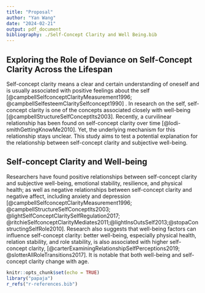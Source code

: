 ```yaml
---
title: "Proposal"
author: "Yan Wang"
date: "2024-02-21"
output: pdf_document
bibliography: ./Self-Concept Clarity and Well Being.bib
---
```


## Exploring the Role of Deviance on Self-Concept Clarity Across the Lifespan

Self-concept clarity means a clear and certain understanding of oneself and is usually associated with positive feelings about the self [@campbellSelfconceptClarityMeasurement1996; @campbellSelfesteemClaritySelfconcept1990] . In research on the self, self-concept clarity is one of the concepts associated closely with well-being [@campbellStructureSelfConceptIts2003]. Recently, a curvilinear relationship has been found on self-concept clarity over time [@lodi-smithGettingKnowMe2010]. Yet, the underlying mechanism for this relationship stays unclear. This study aims to test a potential explanation for the relationship between self-concept clarity and subjective well-being.

## Self-concept Clarity and Well-being

Researchers have found positive relationships between self-concept clarity and subjective well-being, emotional stability, resilience, and physical health; as well as negative relationships between self-concept clarity and negative affect, including anxiety and depression [@campbellSelfconceptClarityMeasurement1996; @campbellStructureSelfConceptIts2003; @lightSelfConceptClaritySelfRegulation2017; @ritchieSelfconceptClarityMediates2011;@lightInsOutsSelf2013;@stopaConstructingSelfRole2010]. Research also suggests that well-being factors can influence self-concept clarity: better well-being, especially physical health, relation stability, and role stability, is also associated with higher self-concept clarity, [@carterExaminingRelationshipSelfPerceptions2019; @slotterAllRoleTransitions2017]. It is notable that both well-being and self-concept clarity change with age.

<!--
Self-Concept Clarity and Age
Despite the past assumption of a positive association between self-concept clarity and age, Lodi-Smith & Roberts (2010) found a reverse U-shaped curvilinear relationship between the two variables across lifespan. But why the relationship between the two variables changes over time?
One potential explanation is social role. The entrance of a social role might add to self-concept therefore increasing self-concept clarity (Light & Visser, 2013). In contrast, the exit from a social role, especially when an individual is unprepared for the exit, may lead to a decrease in self-concept clarity (Light & Visser, 2013). When people are in emerging adulthood, even though they might exit their role as a student, they have other roles like employees, partnerships, parents, etc. to enter. For middle-aged people, their role entrance opportunities are more restricted than young adults and they might exit their roles as parents or children. However, generally speaking, their social roles are relatively stable and middle-aged adults are able to obtain and maintain social roles. Later adulthood is when social role exits start to rise. For example, retirement and independence of children can both lead to role exit. Without the cognitive attribution of pairing a role exit with entering a new role, the effect of role exit on self-concept clarity is associated with a drop in self-concept clarity (Light & Visser, 2013). 
In Light’s (2024) unpublished data, they find a more specified interactive variable, the importance of self-concept clarity to subjective well-being, showing the same pattern as Lodi-Smith & Roberts’ (2010) finding. Specifically, when the slope representing the effect of self-concept clarity on subjective well-being is on y-axis and age is on x-axis, the curve rises from emerging adult to middle age and drops in elderly adulthood, thus forming a reversed U-shape (Light, 2024).
Well-being and Age
Another element to consider when asking why the relationship between self-concept clarity and well-being is curvilinear across the lifespan is the relationship between well-being and age. This topic is not only studied by psychologists but also by economists with parallel theories (López et al., 2013). Interestingly, not a cohesive conclusion has been made in both fields regarding what the shape of the slope is between well-being and age. The mixed result of linear, unchanging, U-shaped, and reversed U-shaped has been proposed and supported by different research in both fields (López et al., 2013). At this moment, U-shaped seems to be the most popular and accepted result in which well-being drops around middle age and rises back up during elderhood. According to the social roles’ influence above, it can be that although middle-aged adults have many stable social roles, not all of the roles are desirable, therefore having a lower overall well-being. However, most variations of the ongoing debate emerge in the data of more elderly adults (Blanchflower, 2021).
At the same time, social roles can be seen as part of the social norms, and social norms change for people at difference ages. Therefore, social roles may not be the full explanation for the found mechanism. In turn, I would like to propose social norms or social clock as an alternative explanation for this underlying mechanism for it is a more inclusive and holistic factor.
Deviance and Well-being
Social clock consists of major life events happening within a normative age range (Helson et al. 1984). Social clock theory states that being on-time has a positive association with well-being, whereas being off-time has a negative association to well-being (Helson et al. 1984; Neugarten 1979). It is commonly believed that being either early or late for major life-events can be stressful and leads to less social support. 
Rook et al. (1989) found that people who are late for a desirable life-event experience psychological distress but not people who are early. However, more current studies have found that individuals experience distress when experiencing life-events early (Pekel-Uludağlı & Akbaş, 2019; Abrams et al., 2021). For younger adults, Pekel-Uludağlı and Akbaş (2019) found that people who perceived themselves as getting married and having children earlier than their peers experienced higher level of depression and lower level of need satisfaction. Their results support the social clock theory because people who perceived themselves as married on-time had higher life satisfaction and need satisfaction compared to both people who perceived themselves as late or early. Similarly, Abrams et al. (2021) found that elderly adults who leave jobs unexpectedly have an increased risk of experiencing depressive symptoms. It is important to note that the perception of being off-time is often subjective in these study for the statistical average for life-events changes across generations.
Even though major life-events are about the same in a society, people from different age-groups might prioritize different concepts (Arnett, 2001). For example, middle-aged people consider physical transition less important than emerging adults (Arnett, 2001). Therefore, the perceived importance of norms might influence people’s perception on their self-concept, which in turn, may act as a mediator for the relationship between self-concept clarity and subjective well-being. In contrast, the perceived flexibility of norms at various life stages may moderate the strength of the relationship between self-concept clarity and subjective well-being. In other words, the extent to which people deviate from the social clock might be related to both their self-concept clarity and their well-being.
Current Study
How can the role of deviance from the social clock explain the curvilinear relationship between self-concept clarity and subjective well-being? 
In this thesis, I intend to argue that 1) perceived deviance from the social clock will be associated with lower subjective well-being, 2) lower self-concept clarity will be associated with lower subjective well-being, 3) perceived deviance from the social clock will mediate the association between self-concept clarity and subjective well-being, 4) perceived flexibility of the social clock will moderate the relationship between perceived deviance from the social clock and subjective well-being, 5) age will moderate the relationship between self-concept clarity & subjective well-being, and perceived deviance from the social clock & self-concept clarity.
-->

```r
knitr::opts_chunk$set(echo = TRUE)
library("papaja")
r_refs("r-references.bib")
```
